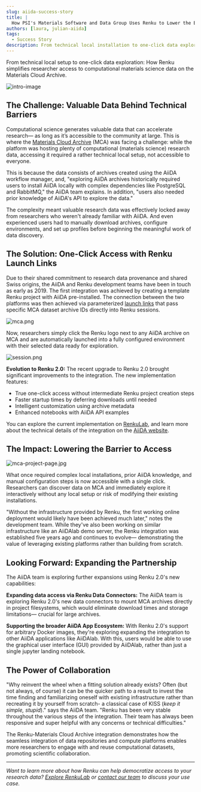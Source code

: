 ```yaml
---
slug: aiida-success-story
title: |
  How PSI's Materials Software and Data Group Uses Renku to Lower the Barrier to Entry for Data Reuse
authors: [laura, julian-aiida]
tags:
  - Success Story
description: From technical local installation to one-click data exploration
---
```


From technical local setup to one-click data exploration: How Renku simplifies
researcher access to computational materials science data on the Materials Cloud Archive.

![intro-image](intro-image.png)

<!-- truncate -->

## The Challenge: Valuable Data Behind Technical Barriers

Computational science generates valuable data that can accelerate research— as long as it’s
accessible to the community at large. This is where the [Materials Cloud
Archive](https://www.materialscloud.org/home) (MCA) was facing a challenge: while the platform was
hosting plenty of computational (materials science) research data, accessing it required a rather
technical local setup, not accessible to everyone.

This is because the data consists of archives created using the AiiDA workflow manager, and,
"exploring AiiDA archives historically required users to install AiiDA locally with complex
dependencies like PostgreSQL and RabbitMQ," the AiiDA team explains. In addition, "users also
needed prior knowledge of AiiDA's API to explore the data."

The complexity meant valuable research data was effectively locked away from researchers who weren't
already familiar with AiiDA. And even experienced users had to manually download archives, configure
environments, and set up profiles before beginning the meaningful work of data discovery.

## The Solution: One-Click Access with Renku Launch Links

Due to their shared commitment to research data provenance and shared Swiss origins, the AiiDA and
Renku development teams have been in touch as early as 2019. The first integration was achieved
by creating a template Renku project with AiiDA pre-installed. The connection between the two platforms
was then achieved via parameterized [launch
links](https://blog.renkulab.io/release-2025-05/#share-session-launch-links) that pass specific
MCA dataset archive IDs directly into Renku sessions.

![mca.png](mca.png)

Now, researchers simply click the Renku logo next to any AiiDA archive on MCA and are automatically
launched into a fully configured environment with their selected data ready for exploration.

![session.png](session.png)

**Evolution to Renku 2.0:** The recent upgrade to Renku 2.0 brought significant improvements to the
integration. The new implementation features:

- True one-click access without intermediate Renku project creation steps
- Faster startup times by deferring downloads until needed
- Intelligent customization using archive metadata
- Enhanced notebooks with AiiDA API examples

You can explore the current implementation on
[RenkuLab](https://renkulab.io/p/aiida/materials-cloud-archive), and learn more about the technical
details of the integration on the [AiiDA
website](https://aiida.net/news/posts/2025-10-10-aiida-renku-integration.html).

## The Impact: Lowering the Barrier to Access

![mca-project-page.jpg](mca-project-page.jpg)

What once required complex local installations, prior AiiDA knowledge, and manual configuration
steps is now accessible with a single click. Researchers can discover data on MCA and immediately
explore it interactively without any local setup or risk of modifying their existing installations.

"Without the infrastructure provided by Renku, the first working online deployment would likely have
been achieved much later," notes the development team. While they've also been working on similar
infrastructure like an AiiDAlab demo server, the Renku integration was established five years ago
and continues to evolve— demonstrating the value of leveraging existing platforms rather than
building from scratch.

## Looking Forward: Expanding the Partnership

The AiiDA team is exploring further expansions using Renku 2.0's new capabilities:

**Expanding data access via Renku Data Connectors:** The AiiDA team is exploring Renku 2.0's new
data connectors to mount MCA archives directly in project filesystems, which would eliminate
download times and storage limitations— crucial for large archives.

**Supporting the broader AiiDA App Ecosystem:** With Renku 2.0's support for arbitrary Docker
images, they're exploring expanding the integration to other AiiDA applications like AiiDAlab. With
this, users would be able to use the graphical user interface (GUI) provided by AiiDAlab, rather
than just a single jupyter landing notebook.

## The Power of Collaboration

"Why reinvent the wheel when a fitting solution already exists? Often (but not always, of course) it
can be the quicker path to a result to invest the time finding and familiarizing oneself with
existing infrastructure rather than recreating it by yourself from scratch- a classical case of
KISS (_keep it simple, stupid_)." says the AiiDA team. "Renku has been very stable throughout the
various steps of the integration. Their team has always been responsive and super helpful with any
concerns or technical difficulties."

The Renku-Materials Cloud Archive integration demonstrates how the seamless integration of data
repositories and compute platforms enables more researchers to engage with and reuse computational
datasets, promoting scientific collaboration.

---

_Want to learn more about how Renku can help democratize access to your research data? [Explore
RenkuLab](https://renkulab.io/) or [contact our
team](https://renku.notion.site/Contact-dd098db288ff433893a4d4d429da99c1) to discuss your use case._
